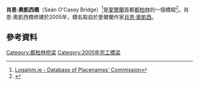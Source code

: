 {{Infobox bridge
|bridge_name = Seán O'Casey Bridge
|native_name = ''Droichead Sheáin Uí Chathasaigh''
|native_name_lang = ga
|image = SeanOCaseyBridge.jpg
|image_size = 270
|alt = Seán O'Casey Bridge, Dublin
|caption = 
|other_name = 
|crosses = [[利菲河|利菲河]]
|locale = [[都柏林|都柏林]]
|designer = Brian O'Hallaran & Assoc（建築師）<br />O'Connor Sutton Cronin（工程師）
|design = Cable-stayed swing bridge 
|material = 
|length = ~100m
|width = 4.5m
|spans = 3
|begin =
|open =2005年7月
|coordinates = {{Coord|53.3473|N|6.2480|W|display=it}}
|map_type=Ireland Central Dublin
}}
'''肖恩·奧凱西橋'''（Seán O'Casey Bridge）<ref>[http://www.logainm.ie/Do.aspx?parentID=100002&typeID=DR&placeID=1167154 Logainm.ie - Database of Placenames' Commission]{{dead link|date=2018年4月 |bot=InternetArchiveBot |fix-attempted=yes }}</ref>是[[愛爾蘭|愛爾蘭]]首都[[都柏林|都柏林]]的一個橋樑<ref name="DDDA">{{Cite web |url=http://www.ddda.ie/index.jsp?aID=190&nID=244&pID=105 |title=Dublin Docklands Development Authority - ''New Sean O'Casey Bridge Opens in Dublin's Docklands'' |access-date=2016-03-10 |archive-url=https://web.archive.org/web/20160303183911/http://www.ddda.ie/index.jsp?aID=190&nID=244&pID=105 |archive-date=2016-03-03 |dead-url=yes }}</ref>。肖恩·奧凱西橋修建於2005年，橋名取自於愛爾蘭作家[[肖恩·奧凱西|肖恩·奧凱西]]。
==參考資料==
{{reflist}}
[[Category:都柏林桥梁|Category:都柏林桥梁]]
[[Category:2005年完工橋梁|Category:2005年完工橋梁]]